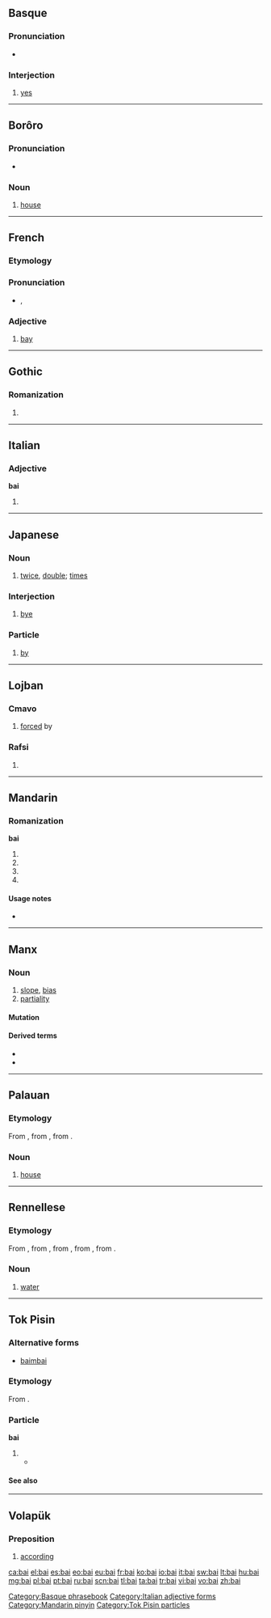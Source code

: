 {{also|bāi|bái|bǎi|bài|băi|Bai}}
==Basque==

===Pronunciation===
* {{IPA|/baj/|lang=eu}}

===Interjection===
{{head|eu|interjection}}

# [[yes]]

[[Category:Basque phrasebook]]

----

==Borôro==

===Pronunciation===
* {{IPA|/bai̯/|lang=bor}}

===Noun===
{{head|bor|noun}}

# [[house]]

----

==French==

===Etymology===
{{etyl|la|fr}} {{term|lang=la|badius}}

===Pronunciation===
* {{IPA|/bɛ/|lang=fr}}, {{X-SAMPA|/bE/}}

===Adjective===
{{fr-adj}}

# [[bay]]

----

==Gothic==

===Romanization===
{{got-rom}}

# {{got-romanization of|𐌱𐌰𐌹}}

----

==Italian==

===Adjective===
'''bai''' {{m}}

# {{form of|masculine plural|baio|lang=it}}

[[Category:Italian adjective forms]]

----

==Japanese==

===Noun===
{{ja-noun|r|hira=ばい|hidx=はい'}}

# {{ja-def|倍}} [[twice]], [[double]]; [[times]]

===Interjection===
{{ja-pos|r|interjection|kata=バイ|hidx=はい'}}

# {{ja-def|バイ}} [[bye]]

===Particle===
{{ja-pos|r|particle|kata=バイ|hidx=はい'}}

# {{ja-def|バイ}} [[by]]

----

==Lojban==

===Cmavo===
{{jbo-cmavo}}

# [[forced]] by

===Rafsi===
{{jbo-rafsi}}

# {{rafsi of|bapli}}

----

==Mandarin==

===Romanization===
'''bai'''

# {{nonstandard spelling of|lang=cmn|sc=Latn|bāi}}
# {{nonstandard spelling of|lang=cmn|sc=Latn|bái}}
# {{nonstandard spelling of|lang=cmn|sc=Latn|bǎi}}
# {{nonstandard spelling of|lang=cmn|sc=Latn|bài}}

====Usage notes====
* {{zh-tone}}

[[Category:Mandarin pinyin]]

----

==Manx==

===Noun===
{{gv-noun|g=m|gen=bai|pl=baiaghyn}}

# [[slope]], [[bias]]
# [[partiality]]

====Mutation====
{{gv mut cons|b|ai}}

====Derived terms====
* {{l|gv|baiagh}}
* {{l|gv|neuvaiaght}}

----

==Palauan==

===Etymology===
From {{proto|Western Malayo-Polynesian|balay|lang=pau}}, from {{proto|Malayo-Polynesian|balay|lang=pau}}, from {{proto|Austronesian|balay|lang=pau}}.

===Noun===
{{head|pau|noun}}

# [[house]] {{gloss|abode}}

----

==Rennellese==

===Etymology===
From {{proto|Polynesian|wai|lang=mnv}}, from {{proto|Oceanic|waiʀ|lang=mnv}}, from {{proto|Central-Eastern Malayo-Polynesian|waiʀ|lang=mnv}}, from {{proto|Eastern Malayo-Polynesian|waiʀ|lang=mnv}}, from {{proto|Malayo-Polynesian|wahiʀ|lang=mnv}}.

===Noun===
{{head|mnv|noun}}

# [[water]] {{gloss|clear liquid H₂O}}

[[Category:mnv:Water| ]]

----

==Tok Pisin==

===Alternative forms===
*[[baimbai]] {{qualifier|archaic}}

===Etymology===
From {{etyl|en|tpi}} {{term|by and by|lang=en}}.

===Particle===
'''bai'''

# {{non-gloss definition|Marks [[future]] tense}}
#* {{tpi-cite-bible|Gen|1|26|Bihain God i tok olsem, “Nau yumi wokim ol manmeri '''bai''' ol i kamap olsem yumi yet. Bai yumi putim ol i stap bos bilong ol pis na ol pisin na bilong olgeta kain animal na bilong olgeta samting bilong graun.”}}

{{LDL|tpi}}

====See also====
{{tpi-tense markers}}

[[Category:Tok Pisin particles]]

----

==Volapük==

===Preposition===
{{head|vo|preposition}}

# [[according]]

[[ca:bai]]
[[el:bai]]
[[es:bai]]
[[eo:bai]]
[[eu:bai]]
[[fr:bai]]
[[ko:bai]]
[[io:bai]]
[[it:bai]]
[[sw:bai]]
[[lt:bai]]
[[hu:bai]]
[[mg:bai]]
[[pl:bai]]
[[pt:bai]]
[[ru:bai]]
[[scn:bai]]
[[tl:bai]]
[[ta:bai]]
[[tr:bai]]
[[vi:bai]]
[[vo:bai]]
[[zh:bai]]